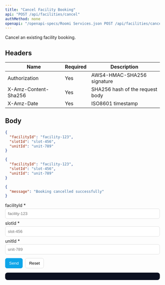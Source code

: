 ```yaml
---
title: "Cancel Facility Booking"
api: "POST /api/facilities/cancel"
authMethod: none
openapi: "/openapi-specs/Roomi Services.json POST /api/facilities/cancel"
---
```


Cancel an existing facility booking.

## Headers


| Name | Required | Description |
| --- | --- | --- |
| Authorization | Yes | AWS4-HMAC-SHA256 signature |
| X-Amz-Content-Sha256 | Yes | SHA256 hash of the request body |
| X-Amz-Date | Yes | ISO8601 timestamp |


## Body

```json
{
  "facilityId": "facility-123",
  "slotId": "slot-456",
  "unitId": "unit-789"
}
```


<RequestExample>

```json Request Body
{
  "facilityId": "facility-123",
  "slotId": "slot-456",
  "unitId": "unit-789"
}
```

</RequestExample>


<ResponseExample>

```json Response
{
  "message": "Booking cancelled successfully"
}
```

</ResponseExample>


<!-- GeneratedFieldsUI:post_api_facilities_cancel -->
<Panel>
  <div id="form-post_api_facilities_cancel">
    <form id="f-post_api_facilities_cancel" style="display:block;max-width:720px">
      <label style="display:block;margin:6px 0 2px">facilityId *</label><input id="fld_facilityId" type="text" placeholder="facility-123" style="width:100%;padding:8px;border:1px solid #ddd;border-radius:6px">
<label style="display:block;margin:6px 0 2px">slotId *</label><input id="fld_slotId" type="text" placeholder="slot-456" style="width:100%;padding:8px;border:1px solid #ddd;border-radius:6px">
<label style="display:block;margin:6px 0 2px">unitId *</label><input id="fld_unitId" type="text" placeholder="unit-789" style="width:100%;padding:8px;border:1px solid #ddd;border-radius:6px">
      <div style="margin-top:12px;display:flex;gap:8px">
        <button type="submit" style="padding:8px 12px;border:1px solid #0ea5e9;border-radius:6px;background:#0ea5e9;color:#fff">Send</button>
        <button type="button" id="reset-post_api_facilities_cancel" style="padding:8px 12px;border:1px solid #ddd;border-radius:6px;background:#fff">Reset</button>
      </div>
    </form>
    <pre id="resp-post_api_facilities_cancel" style="margin-top:12px;background:#0b1020; color:#e2e8f0; padding:12px;border-radius:8px;overflow:auto"></pre>
  </div>
</Panel>

<script>
(function(){
  const form = document.getElementById('f-post_api_facilities_cancel');
  const out = document.getElementById('resp-post_api_facilities_cancel');
  const resetBtn = document.getElementById('reset-post_api_facilities_cancel');
  if(!form||!out) return;
  resetBtn && resetBtn.addEventListener('click', ()=>{ form.reset(); out.textContent=''; });
  form.addEventListener('submit', async (e)=>{
    e.preventDefault();
    try {
      const body = {};
{ const v = document.getElementById("fld_facilityId").value; if(v!=="" || true) body["facilityId"] = (String)(v); }
{ const v = document.getElementById("fld_slotId").value; if(v!=="" || true) body["slotId"] = (String)(v); }
{ const v = document.getElementById("fld_unitId").value; if(v!=="" || true) body["unitId"] = (String)(v); }
      const res = await fetch('https://services-{env}-ae.roomi-services.com/api/facilities/cancel', {
        method: 'POST',
        headers: { 'Content-Type': 'application/json' },
        body: JSON.stringify(body)
      });
      const text = await res.text();
      try { out.textContent = JSON.stringify(JSON.parse(text), null, 2); } catch { out.textContent = text; }
    } catch(err) {
      out.textContent = String(err);
    }
  });
})();
</script>
